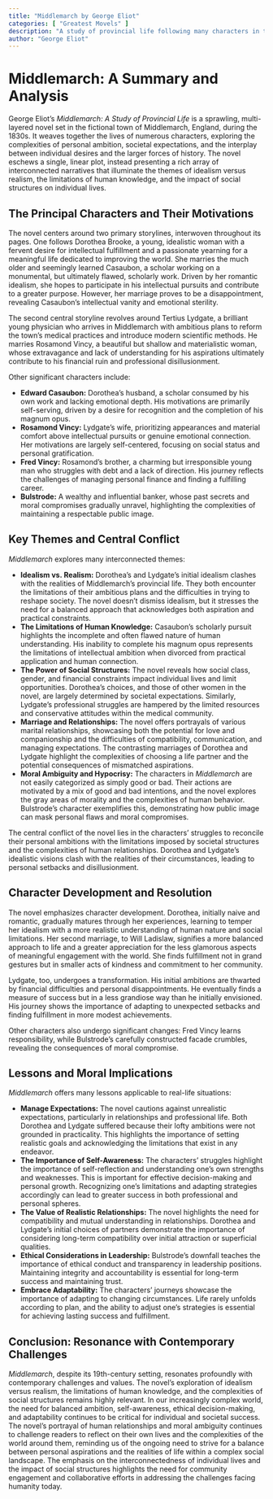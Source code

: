 ```yaml
---
title: "Middlemarch by George Eliot"
categories: [ "Greatest Movels" ]
description: "A study of provincial life following many characters in the fictional town of Middlemarch."
author: "George Eliot"
---
```

# Middlemarch: A Summary and Analysis

George Eliot's *Middlemarch: A Study of Provincial Life* is a sprawling, multi-layered novel set in the fictional town of Middlemarch, England, during the 1830s. It weaves together the lives of numerous characters, exploring the complexities of personal ambition, societal expectations, and the interplay between individual desires and the larger forces of history. The novel eschews a single, linear plot, instead presenting a rich array of interconnected narratives that illuminate the themes of idealism versus realism, the limitations of human knowledge, and the impact of social structures on individual lives.

## The Principal Characters and Their Motivations

The novel centers around two primary storylines, interwoven throughout its pages.  One follows Dorothea Brooke, a young, idealistic woman with a fervent desire for intellectual fulfillment and a passionate yearning for a meaningful life dedicated to improving the world.  She marries the much older and seemingly learned Casaubon, a scholar working on a monumental, but ultimately flawed, scholarly work.  Driven by her romantic idealism, she hopes to participate in his intellectual pursuits and contribute to a greater purpose.  However, her marriage proves to be a disappointment, revealing Casaubon's intellectual vanity and emotional sterility.

The second central storyline revolves around Tertius Lydgate, a brilliant young physician who arrives in Middlemarch with ambitious plans to reform the town's medical practices and introduce modern scientific methods.  He marries Rosamond Vincy, a beautiful but shallow and materialistic woman, whose extravagance and lack of understanding for his aspirations ultimately contribute to his financial ruin and professional disillusionment.

Other significant characters include:

* **Edward Casaubon:**  Dorothea's husband, a scholar consumed by his own work and lacking emotional depth. His motivations are primarily self-serving, driven by a desire for recognition and the completion of his magnum opus.
* **Rosamond Vincy:** Lydgate's wife, prioritizing appearances and material comfort above intellectual pursuits or genuine emotional connection. Her motivations are largely self-centered, focusing on social status and personal gratification.
* **Fred Vincy:** Rosamond's brother, a charming but irresponsible young man who struggles with debt and a lack of direction.  His journey reflects the challenges of managing personal finance and finding a fulfilling career.
* **Bulstrode:** A wealthy and influential banker, whose past secrets and moral compromises gradually unravel, highlighting the complexities of maintaining a respectable public image.


## Key Themes and Central Conflict

*Middlemarch* explores many interconnected themes:

* **Idealism vs. Realism:** Dorothea's and Lydgate's initial idealism clashes with the realities of Middlemarch's provincial life. They both encounter the limitations of their ambitious plans and the difficulties in trying to reshape society. The novel doesn't dismiss idealism, but it stresses the need for a balanced approach that acknowledges both aspiration and practical constraints.
* **The Limitations of Human Knowledge:**  Casaubon's scholarly pursuit highlights the incomplete and often flawed nature of human understanding. His inability to complete his magnum opus represents the limitations of intellectual ambition when divorced from practical application and human connection.
* **The Power of Social Structures:** The novel reveals how social class, gender, and financial constraints impact individual lives and limit opportunities. Dorothea's choices, and those of other women in the novel, are largely determined by societal expectations. Similarly, Lydgate's professional struggles are hampered by the limited resources and conservative attitudes within the medical community.
* **Marriage and Relationships:** The novel offers portrayals of various marital relationships, showcasing both the potential for love and companionship and the difficulties of compatibility, communication, and managing expectations. The contrasting marriages of Dorothea and Lydgate highlight the complexities of choosing a life partner and the potential consequences of mismatched aspirations.
* **Moral Ambiguity and Hypocrisy:** The characters in *Middlemarch* are not easily categorized as simply good or bad.  Their actions are motivated by a mix of good and bad intentions, and the novel explores the gray areas of morality and the complexities of human behavior.  Bulstrode's character exemplifies this, demonstrating how public image can mask personal flaws and moral compromises.


The central conflict of the novel lies in the characters' struggles to reconcile their personal ambitions with the limitations imposed by societal structures and the complexities of human relationships.  Dorothea and Lydgate's idealistic visions clash with the realities of their circumstances, leading to personal setbacks and disillusionment.


## Character Development and Resolution

The novel emphasizes character development. Dorothea, initially naive and romantic, gradually matures through her experiences, learning to temper her idealism with a more realistic understanding of human nature and social limitations.  Her second marriage, to Will Ladislaw, signifies a more balanced approach to life and a greater appreciation for the less glamorous aspects of meaningful engagement with the world.  She finds fulfillment not in grand gestures but in smaller acts of kindness and commitment to her community.

Lydgate, too, undergoes a transformation. His initial ambitions are thwarted by financial difficulties and personal disappointments. He eventually finds a measure of success but in a less grandiose way than he initially envisioned. His journey shows the importance of adapting to unexpected setbacks and finding fulfillment in more modest achievements.

Other characters also undergo significant changes: Fred Vincy learns responsibility, while Bulstrode's carefully constructed facade crumbles, revealing the consequences of moral compromise.


## Lessons and Moral Implications

*Middlemarch* offers many lessons applicable to real-life situations:

* **Manage Expectations:**  The novel cautions against unrealistic expectations, particularly in relationships and professional life.  Both Dorothea and Lydgate suffered because their lofty ambitions were not grounded in practicality.  This highlights the importance of setting realistic goals and acknowledging the limitations that exist in any endeavor.
* **The Importance of Self-Awareness:** The characters' struggles highlight the importance of self-reflection and understanding one's own strengths and weaknesses. This is important for effective decision-making and personal growth. Recognizing one’s limitations and adapting strategies accordingly can lead to greater success in both professional and personal spheres.
* **The Value of Realistic Relationships:** The novel highlights the need for compatibility and mutual understanding in relationships. Dorothea and Lydgate's initial choices of partners demonstrate the importance of considering long-term compatibility over initial attraction or superficial qualities.
* **Ethical Considerations in Leadership:** Bulstrode's downfall teaches the importance of ethical conduct and transparency in leadership positions.  Maintaining integrity and accountability is essential for long-term success and maintaining trust.
* **Embrace Adaptability:** The characters’ journeys showcase the importance of adapting to changing circumstances. Life rarely unfolds according to plan, and the ability to adjust one’s strategies is essential for achieving lasting success and fulfillment.


##  Conclusion:  Resonance with Contemporary Challenges

*Middlemarch*, despite its 19th-century setting, resonates profoundly with contemporary challenges and values. The novel's exploration of idealism versus realism, the limitations of human knowledge, and the complexities of social structures remains highly relevant. In our increasingly complex world, the need for balanced ambition, self-awareness, ethical decision-making, and adaptability continues to be critical for individual and societal success. The novel's portrayal of human relationships and moral ambiguity continues to challenge readers to reflect on their own lives and the complexities of the world around them, reminding us of the ongoing need to strive for a balance between personal aspirations and the realities of life within a complex social landscape. The emphasis on the interconnectedness of individual lives and the impact of social structures highlights the need for community engagement and collaborative efforts in addressing the challenges facing humanity today.

